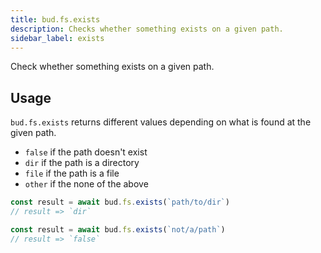 ```yaml
---
title: bud.fs.exists
description: Checks whether something exists on a given path.
sidebar_label: exists
---
```


Check whether something exists on a given path.

## Usage

`bud.fs.exists` returns different values depending on what is found at the given path.

- `false` if the path doesn't exist
- `dir` if the path is a directory
- `file` if the path is a file
- `other` if the none of the above

```typescript
const result = await bud.fs.exists(`path/to/dir`)
// result => `dir`
```

```typescript
const result = await bud.fs.exists(`not/a/path`)
// result => `false`
```
